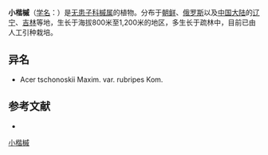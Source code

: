 {{Speciesbox
| name = 小楷槭
| status = 
| status_system = 
| image =
| genus = Acer
| species = komarovii
| authority = Pojark.
}}

'''小楷槭'''（[[学名|学名]]：{{lang|la|''Acer komarovii''}}）是[[无患子科|无患子科]][[槭属|槭属]]的植物。分布于[[朝鲜|朝鲜]]、[[俄罗斯|俄罗斯]]以及[[中国大陆|中国大陆]]的[[辽宁|辽宁]]、[[吉林|吉林]]等地，生长于海拔800米至1,200米的地区，多生长于疏林中，目前已由人工引种栽培。

== 异名 ==
* Acer tschonoskii Maxim. var. rubripes Kom.

== 参考文献 ==
<div class="references-small">
* {{cite web| url =http://www.bioinfo.cn/db05/KmzwSpecies.php?action=view&id=831| title =小楷槭| work =《中国高等植物数据库全库》| publisher =中国科学院微生物研究所| author =昆明植物研究所| accessdate =2009-02-21| deadurl =yes| archiveurl =https://web.archive.org/web/20160305030646/http://www.bioinfo.cn/db05/KmzwSpecies.php?action=view&id=831| archivedate =2016-03-05}}
</div>
{{Taxonbar|from=Q5370800}}

[[Category:枫属|小楷槭]]


{{植物小作品}}